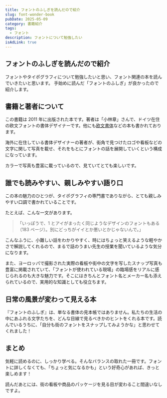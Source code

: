 ```yaml
---
title: フォントのふしぎを読んだので紹介
slug: font-wonder-book
pubDate: 2025-05-09
category: 書籍紹介
tags:
  - フォント
description: フォントについて勉強したい
isAdLink: true
---
```



## フォントのふしぎを読んだので紹介

フォントやタイポグラフィについて勉強したいと思い、フォント関連の本を読んでいきたいと思います。
手始めに読んだ「フォントのふしぎ」が良かったので紹介します。

<AmazonLink
  imageId="51Dtxr9LBSL"
  linkId="4nIcZFK"
  title="フォントのふしぎ ブランドのロゴはなぜ高そうに見えるのか？"
  author="小林章"
/>

## 書籍と著者について

この書籍は 2011 年に出版された本です。著者は「小林章」さんで、ドイツ在住の欧文フォントの書体デザイナーです。他にも[欧文書体](https://amzn.to/3RROS8S)などの本も書かれております。

海外に在住している書体デザイナーの著者が、街角で見つけたロゴや看板などの文字に関して写真を載せ、それをもとにフォントの話を展開していくという構成になっています。

カラーで写真も豊富に載っているので、見ていてとても楽しいです。

## 誰でも読みやすい、親しみやすい語り口

この本の魅力のひとつが、タイポグラフィの専門書でありながら、とても親しみやすい口調で書かれていることです。

たとえば、こんな一文があります。

> 「いっぽうで、1 とアイがまったく同じようなデザインのフォントもある（183 ページ）。別にどっちがイイとか悪いとかじゃないんで。」

こんなふうに、小難しい話をわかりやすく、時にはちょっと笑えるような軽やかさで解説してくれるので、まるで話のうまい先生の授業を聞いているような気分になります。

また、ヨーロッパで撮影された実際の看板や街中の文字を写したスナップ写真も豊富に掲載されていて、「フォントが使われている現場」の臨場感をリアルに感じられるのも大きな魅力です。そこにはきちんとフォント名とメーカー名も添えられているので、実用的な知識としても役立ちます。

## 日常の風景が変わって見える本

『フォントのふしぎ』は、単なる書体の見本帳ではありません。私たちの生活の中にあふれる文字たちを、どんな目線で見るべきかのヒントをくれる本です。読んでいるうちに、「自分も街のフォントをスナップしてみようかな」と思わせてくれました！

## まとめ

気軽に読めるのに、しっかり学べる。そんなバランスの取れた一冊です。フォントに詳しくなくても、「ちょっと気になるかも」という好奇心があれば、きっと楽しめます！

読んだあとには、街の看板や商品のパッケージを見る目が変わること間違いなしですよ。

<AmazonLink
  imageId="51Dtxr9LBSL"
  linkId="4nIcZFK"
  title="フォントのふしぎ ブランドのロゴはなぜ高そうに見えるのか？"
  author="小林章"
/>

